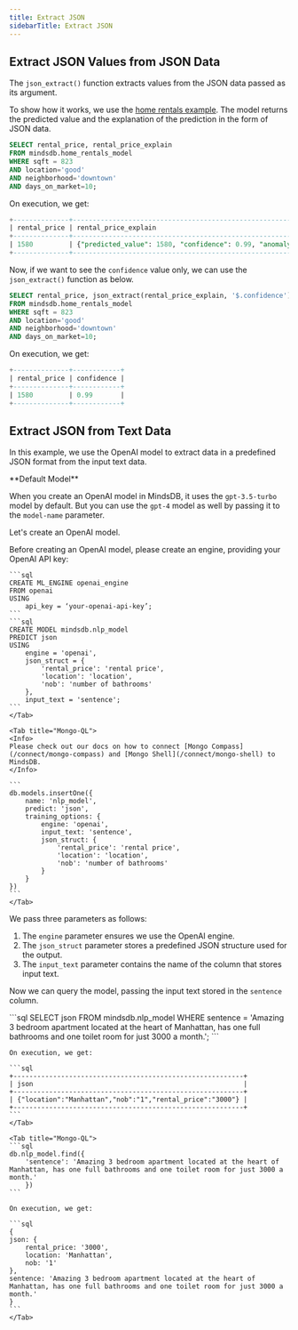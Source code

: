 ```yaml
---
title: Extract JSON
sidebarTitle: Extract JSON
---
```


## Extract JSON Values from JSON Data

The `json_extract()` function extracts values from the JSON data passed as its argument.

To show how it works, we use the [home rentals example](/sql/tutorials/home-rentals). The model returns the predicted value and the explanation of the prediction in the form of JSON data.

```sql
SELECT rental_price, rental_price_explain
FROM mindsdb.home_rentals_model
WHERE sqft = 823
AND location='good'
AND neighborhood='downtown'
AND days_on_market=10;
```

On execution, we get:

```sql
+--------------+-----------------------------------------------------------------------------------------------------------------------------------------------+
| rental_price | rental_price_explain                                                                                                                          |
+--------------+-----------------------------------------------------------------------------------------------------------------------------------------------+
| 1580         | {"predicted_value": 1580, "confidence": 0.99, "anomaly": null, "truth": null, "confidence_lower_bound": 1490, "confidence_upper_bound": 1670} |
+--------------+-----------------------------------------------------------------------------------------------------------------------------------------------+
```

Now, if we want to see the `confidence` value only, we can use the `json_extract()` function as below.

```sql
SELECT rental_price, json_extract(rental_price_explain, '$.confidence') AS confidence
FROM mindsdb.home_rentals_model
WHERE sqft = 823
AND location='good'
AND neighborhood='downtown'
AND days_on_market=10;
```

On execution, we get:

```sql
+--------------+------------+
| rental_price | confidence |
+--------------+------------+
| 1580         | 0.99       |
+--------------+------------+
```

## Extract JSON from Text Data

In this example, we use the OpenAI model to extract data in a predefined JSON format from the input text data.

<Info>
**Default Model**

When you create an OpenAI model in MindsDB, it uses the `gpt-3.5-turbo` model by default. But you can use the `gpt-4` model as well by passing it to the `model-name` parameter.
</Info>

Let's create an OpenAI model.

<Tabs>
    <Tab title="SQL">
    Before creating an OpenAI model, please create an engine, providing your OpenAI API key:

    ```sql
    CREATE ML_ENGINE openai_engine
    FROM openai
    USING
        api_key = ‘your-openai-api-key’;
    ```
    ```sql
    CREATE MODEL mindsdb.nlp_model
    PREDICT json
    USING
        engine = 'openai',
        json_struct = {
            'rental_price': 'rental price',
            'location': 'location',
            'nob': 'number of bathrooms'
        },
        input_text = 'sentence';
    ```
    </Tab>

    <Tab title="Mongo-QL">
    <Info>
    Please check out our docs on how to connect [Mongo Compass](/connect/mongo-compass) and [Mongo Shell](/connect/mongo-shell) to MindsDB.
    </Info>

    ```
    db.models.insertOne({
        name: 'nlp_model',
        predict: 'json',
        training_options: {
            engine: 'openai',
            input_text: 'sentence',
            json_struct: {
                'rental_price': 'rental price',
                'location': 'location',
                'nob': 'number of bathrooms'
            }
        }
    })
    ```
    </Tab>
</Tabs>

We pass three parameters as follows:

1. The `engine` parameter ensures we use the OpenAI engine.
2. The `json_struct` parameter stores a predefined JSON structure used for the output.
3. The `input_text` parameter contains the name of the column that stores input text.

Now we can query the model, passing the input text stored in the `sentence` column.

<Tabs>
    <Tab title="SQL">
    ```sql
    SELECT json
    FROM mindsdb.nlp_model
    WHERE sentence = 'Amazing 3 bedroom apartment located at the heart of Manhattan, has one full bathrooms and one toilet room for just 3000 a month.';
    ```

    On execution, we get:

    ```sql
    +----------------------------------------------------------+
    | json                                                     |
    +----------------------------------------------------------+
    | {"location":"Manhattan","nob":"1","rental_price":"3000"} |
    +----------------------------------------------------------+
    ```
    </Tab>
    
    <Tab title="Mongo-QL">
    ```sql
    db.nlp_model.find({
        'sentence': 'Amazing 3 bedroom apartment located at the heart of Manhattan, has one full bathrooms and one toilet room for just 3000 a month.'
        })
    ```

    On execution, we get:

    ```sql
    {
    json: {
        rental_price: '3000',
        location: 'Manhattan',
        nob: '1'
    },
    sentence: 'Amazing 3 bedroom apartment located at the heart of Manhattan, has one full bathrooms and one toilet room for just 3000 a month.'
    }
    ```
    </Tab>
</Tabs>
